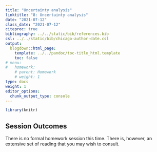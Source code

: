 ```yaml
---
title: "Uncertainty analysis"
linktitle: "8: Uncertainty analysis"
date: "2021-07-12"
class_date: "2021-07-12"
citeproc: true
bibliography: ../../static/bib/references.bib
csl: ../../static/bib/chicago-author-date.csl
output:
  blogdown::html_page:
    template: ../../pandoc/toc-title_html.template
    toc: false
# menu:
#   homework:
    # parent: Homework
    # weight: 1
type: docs
weight: 1
editor_options:
  chunk_output_type: console
---
```


```r
library(knitr)
```

## Session Outcomes

There is no formal homework session this time. There is, however, an extensive set of reading that you may wish to consult.
